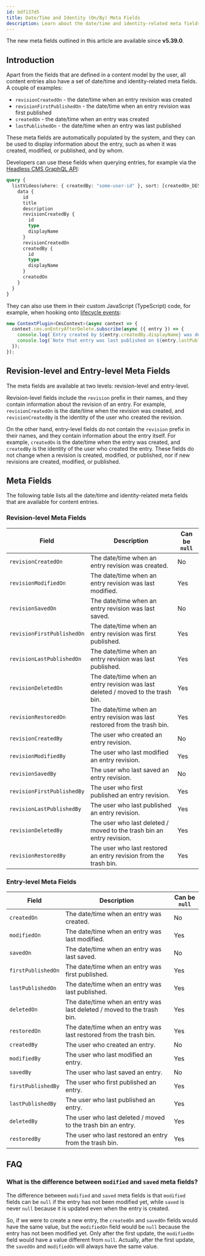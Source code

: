 ```yaml
---
id: bdf137d5
title: Date/Time and Identity (On/By) Meta Fields
description: Learn about the date/time and identity-related meta fields that are available for content entries.
---
```



<Alert type="info" title="Can I use this?">

The new meta fields outlined in this article are available since **v5.39.0**.

</Alert>

## Introduction

Apart from the fields that are defined in a content model by the user, all content entries also have a set of date/time and identity-related meta fields. A couple of examples:

- `revisionCreatedOn` - the date/time when an entry revision was created
- `revisionFirstPublishedOn` - the date/time when an entry revision was first published
- `createdOn` - the date/time when an entry was created
- `lastPublishedOn` - the date/time when an entry was last published

These meta fields are automatically populated by the system, and they can be used to display information about the entry, such as when it was created, modified, or published, and by whom.

Developers can use these fields when querying entries, for example via the [Headless CMS GraphQL API](/docs/headless-cms/basics/graphql-api):

```graphql
query {
  listVideos(where: { createdBy: "some-user-id" }, sort: [createdOn_DESC]) {
    data {
      id
      title
      description
      revisionCreatedBy {
        id
        type
        displayName
      }
      revisionCreatedOn
      createdBy {
        id
        type
        displayName
      }
      createdOn
    }
  }
}
```

They can also use them in their custom JavaScript (TypeScript) code, for example, when hooking onto [lifecycle events](/docs/headless-cms/references/lifecycle-events):

```typescript
new ContextPlugin<CmsContext>(async context => {
  context.cms.onEntryAfterDelete.subscribe(async ({ entry }) => {
    console.log(`Entry created by ${entry.createdBy.displayName} was deleted.`);
    console.log(`Note that entry was last published on ${entry.lastPublishedOn}.`);
  });
});
```

## Revision-level and Entry-level Meta Fields

The meta fields are available at two levels: revision-level and entry-level.

Revision-level fields include the `revision` prefix in their names, and they contain information about the revision of an entry. For example, `revisionCreatedOn` is the date/time when the revision was created, and `revisionCreatedBy` is the identity of the user who created the revision.

On the other hand, entry-level fields do not contain the `revision` prefix in their names, and they contain information about the entry itself. For example, `createdOn` is the date/time when the entry was created, and `createdBy` is the identity of the user who created the entry. These fields do not change when a revision is created, modified, or published, nor if new revisions are created, modified, or published.

## Meta Fields

The following table lists all the date/time and identity-related meta fields that are available for content entries.

### Revision-level Meta Fields

| Field                      | Description                                                                     | Can be `null` |
| -------------------------- | ------------------------------------------------------------------------------- | ------------- |
| `revisionCreatedOn`        | The date/time when an entry revision was created.                               | No            |
| `revisionModifiedOn`       | The date/time when an entry revision was last modified.                         | Yes           |
| `revisionSavedOn`          | The date/time when an entry revision was last saved.                            | No            |
| `revisionFirstPublishedOn` | The date/time when an entry revision was first published.                       | Yes           |
| `revisionLastPublishedOn`  | The date/time when an entry revision was last published.                        | Yes           |
| `revisionDeletedOn`        | The date/time when an entry revision was last deleted / moved to the trash bin. | Yes           |
| `revisionRestoredOn`       | The date/time when an entry revision was last restored from the trash bin.      | Yes           |
| `revisionCreatedBy`        | The user who created an entry revision.                                         | No            |
| `revisionModifiedBy`       | The user who last modified an entry revision.                                   | Yes           |
| `revisionSavedBy`          | The user who last saved an entry revision.                                      | No            |
| `revisionFirstPublishedBy` | The user who first published an entry revision.                                 | Yes           |
| `revisionLastPublishedBy`  | The user who last published an entry revision.                                  | Yes           |
| `revisionDeletedBy`        | The user who last deleted / moved to the trash bin an entry revision.           | Yes           |
| `revisionRestoredBy`       | The user who last restored an entry revision from the trash bin.                | Yes           |

### Entry-level Meta Fields

| Field              | Description                                                            | Can be `null` |
| ------------------ | ---------------------------------------------------------------------- | ------------- |
| `createdOn`        | The date/time when an entry was created.                               | No            |
| `modifiedOn`       | The date/time when an entry was last modified.                         | Yes           |
| `savedOn`          | The date/time when an entry was last saved.                            | No            |
| `firstPublishedOn` | The date/time when an entry was first published.                       | Yes           |
| `lastPublishedOn`  | The date/time when an entry was last published.                        | Yes           |
| `deletedOn`        | The date/time when an entry was last deleted / moved to the trash bin. | Yes           |
| `restoredOn`       | The date/time when an entry was last restored from the trash bin.      | Yes           |
| `createdBy`        | The user who created an entry.                                         | No            |
| `modifiedBy`       | The user who last modified an entry.                                   | Yes           |
| `savedBy`          | The user who last saved an entry.                                      | No            |
| `firstPublishedBy` | The user who first published an entry.                                 | Yes           |
| `lastPublishedBy`  | The user who last published an entry.                                  | Yes           |
| `deletedBy`        | The user who last deleted / moved to the trash bin an entry.           | Yes           |
| `restoredBy`       | The user who last restored an entry from the trash bin.                | Yes           |

## FAQ

### What is the difference between `modified` and `saved` meta fields?

The difference between `modified` and `saved` meta fields is that `modified` fields can be `null` if the entry has not been modified yet, while `saved` is never `null` because it is updated even when the entry is created.

So, if we were to create a new entry, the `createdOn` and `savedOn` fields would have the same value, but the `modifiedOn` field would be `null` because the entry has not been modified yet. Only after the first update, the `modifiedOn` field would have a value different from `null`. Actually, after the first update, the `savedOn` and `modifiedOn` will always have the same value.
